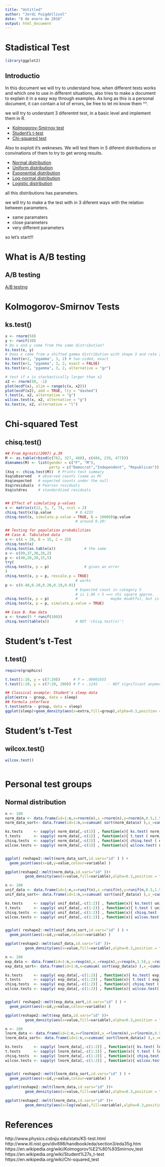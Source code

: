 ```yaml
---
title: "Untitled"
author: "Jordi Puigdellivol"
date: "8 de enero de 2016"
output: html_document
---
```


# Stadistical Test
```r
library(ggplot2)
```

## Introductio



In this document we will try to understand how, when different tests works and which one to use in different situations, also tries to make a document to explain it in a easy way through examples.
As long as this is a personal document, it can contain a lot of errors, be free to let mi know them ^^.



we will try to understant 3 diferentnt test, in a basic level and implement them in R.

 - [Kolmogorov-Smirnov test](https://en.wikipedia.org/wiki/Kolmogorov%E2%80%93Smirnov_test)
 - [Student's t-test](https://en.wikipedia.org/wiki/Student%27s_t-test)
 - [Chi-squared test](https://en.wikipedia.org/wiki/Chi-squared_test)

Also to exploit it's wekneses. We will test them in 5 diferent distributions or convinations of them to try to get wrong results.

 - [Normal distribution](https://en.wikipedia.org/wiki/Normal_distribution)
 - [Uniform distribution](https://en.wikipedia.org/wiki/Uniform_distribution_(continuous))
 - [Exponential distribution](https://en.wikipedia.org/wiki/Exponential_distribution)
 - [Log-normal distribution](https://en.wikipedia.org/wiki/Log-normal_distribution)
 - [Logistic distribution](https://en.wikipedia.org/wiki/Logistic_distribution)

all this distributions has parameters.

we will try to make a the test with in 3 diferent ways with the relation between parameters.

 - same paramaters
 - close parameters
 - very different parameters
 
so let's start!!!

# What is A/B testing

## A/B testing

[A/B testing](https://en.wikipedia.org/wiki/A/B_testing)

# Kolmogorov-Smirnov Tests

## ks.test()

```r

x <- rnorm(50)
y <- runif(30)
# Do x and y come from the same distribution?
ks.test(x, y)
# Does x come from a shifted gamma distribution with shape 3 and rate 2?
ks.test(x+2, "pgamma", 3, 2) # two-sided, exact
ks.test(x+2, "pgamma", 3, 2, exact = FALSE)
ks.test(x+2, "pgamma", 3, 2, alternative = "gr")

# test if x is stochastically larger than x2
x2 <- rnorm(50, -1)
plot(ecdf(x), xlim = range(c(x, x2)))
plot(ecdf(x2), add = TRUE, lty = "dashed")
t.test(x, x2, alternative = "g")
wilcox.test(x, x2, alternative = "g")
ks.test(x, x2, alternative = "l")
```

# Chi-squared Test

## chisq.test()

```r
## From Agresti(2007) p.39
M <- as.table(rbind(c(762, 327, 468), c(484, 239, 477)))
dimnames(M) <- list(gender = c("F", "M"),
                    party = c("Democrat","Independent", "Republican"))
(Xsq <- chisq.test(M))  # Prints test summary
Xsq$observed   # observed counts (same as M)
Xsq$expected   # expected counts under the null
Xsq$residuals  # Pearson residuals
Xsq$stdres     # standardized residuals


## Effect of simulating p-values
x <- matrix(c(12, 5, 7, 7), ncol = 2)
chisq.test(x)$p.value           # 0.4233
chisq.test(x, simulate.p.value = TRUE, B = 10000)$p.value
                                # around 0.29!

## Testing for population probabilities
## Case A. Tabulated data
x <- c(A = 20, B = 15, C = 25)
chisq.test(x)
chisq.test(as.table(x))             # the same
x <- c(89,37,30,28,2)
p <- c(40,20,20,15,5)
try(
chisq.test(x, p = p)                # gives an error
)
chisq.test(x, p = p, rescale.p = TRUE)
                                # works
p <- c(0.40,0.20,0.20,0.19,0.01)
                                # Expected count in category 5
                                # is 1.86 < 5 ==> chi square approx.
chisq.test(x, p = p)            #               maybe doubtful, but is ok!
chisq.test(x, p = p, simulate.p.value = TRUE)

## Case B. Raw data
x <- trunc(5 * runif(100))
chisq.test(table(x))            # NOT 'chisq.test(x)'!
```

# Student's t-Test

## t.test()
```r
require(graphics)

t.test(1:10, y = c(7:20))      # P = .00001855
t.test(1:10, y = c(7:20, 200)) # P = .1245    -- NOT significant anymore

## Classical example: Student's sleep data
plot(extra ~ group, data = sleep)
## Formula interface
t.test(extra ~ group, data = sleep)
ggplot(sleep)+geom_density(aes(x=extra,fill=group),alpha=0.3,position = "identity")

```


# Student's t-Test

## wilcox.test()
```r
wilcox.test()
```


```r
```

# Personal test groups
## Normal distribution

```r
n <- 100
norm_data <- data.frame(id=1:n,x=rnorm(n),x_=rnorm(n),y=rnorm(n,0.5,1.5),y_=rnorm(n,3,5))
norm_data_sort<- data.frame(id=1:n,x=cumsum( sort(norm_data$x) ),x_=cumsum(sort(norm_data$x_)),y=cumsum( sort(norm_data$y)),y_=cumsum( sort(norm_data$y_) ) )

ks.tests     <- sapply( norm_data[,-c(1)] , function(x){ ks.test( norm_data$x , x ) } )
t.tests      <- sapply( norm_data[,-c(1)] , function(x){ t.test ( norm_data$x , x ) } ) # con pocos datos, si no todo passa como normal
chisq.tests  <- sapply( norm_data[,-c(1)] , function(x){ chisq.test ( norm_data$x , x ,correct = F ) } )
wilcox.tests <- sapply( norm_data[,-c(1)] , function(x){ wilcox.test( norm_data$x , x  ) } )


ggplot( reshape2::melt(norm_data_sort,id.vars="id" ) ) + 
  geom_point(aes(x=id,y=value,colour=variable) )

ggplot(reshape2::melt(norm_data,id.vars="id" ))+
         geom_density(aes(x=value,fill=variable),alpha=0.3,position = "identity" )
```

```r
n <- 100
unif_data <- data.frame(id=1:n,x=runif(n),x_=runif(n),y=runif(n,0.5,1.5),y_=runif(n,3,5))
unif_data_sort<- data.frame(id=1:n,x=cumsum( sort(unif_data$x) ),x_=cumsum(sort(unif_data$x_)),y=cumsum( sort(unif_data$y)),y_=cumsum( sort(unif_data$y_) ) )

ks.tests     <- sapply( unif_data[,-c(1:2)] , function(x){ ks.test( unif_data$x , x ) } )
t.tests      <- sapply( unif_data[,-c(1:2)] , function(x){ t.test ( unif_data$x , x ) } )
chisq.tests  <- sapply( unif_data[,-c(1:2)] , function(x){ chisq.test ( unif_data$x , x ,correct = F ) } )
wilcox.tests <- sapply( unif_data[,-c(1:2)] , function(x){ wilcox.test( unif_data$x , x  ) } )


ggplot( reshape2::melt(unif_data_sort,id.vars="id" ) ) + 
  geom_point(aes(x=id,y=value,colour=variable) )

ggplot(reshape2::melt(unif_data,id.vars="id" ))+
         geom_density(aes(x=value,fill=variable),alpha=0.3,position = "identity" )
```

```r
n <- 100
exp_data <- data.frame(id=1:n,x=rexp(n),x_=rexp(n),y=rexp(n,1.5),y_=rexp(n,3))
exp_data_sort<- data.frame(id=1:n,x=cumsum( sort(exp_data$x) ),x_=cumsum(sort(exp_data$x_)),y=cumsum( sort(exp_data$y)),y_=cumsum( sort(exp_data$y_) ) )

ks.tests     <- sapply( exp_data[,-c(1:2)] , function(x){ ks.test( exp_data$x , x ) } )
t.tests      <- sapply( exp_data[,-c(1:2)] , function(x){ t.test ( exp_data$x , x ) } )
chisq.tests  <- sapply( exp_data[,-c(1:2)] , function(x){ chisq.test ( exp_data$x , x ,correct = F ) } )
wilcox.tests <- sapply( exp_data[,-c(1:2)] , function(x){ wilcox.test( exp_data$x , x  ) } )


ggplot( reshape2::melt(exp_data_sort,id.vars="id" ) ) + 
  geom_point(aes(x=id,y=value,colour=variable) )

ggplot(reshape2::melt(exp_data,id.vars="id" ))+
         geom_density(aes(x=value,fill=variable),alpha=0.3,position = "identity" )
```

```r
n <- 100
lnorm_data <- data.frame(id=1:n,x=rlnorm(n),x_=rlnorm(n),y=rlnorm(n,0.5,1.5),y_=rlnorm(n,3,2))
lnorm_data_sort<- data.frame(id=1:n,x=cumsum( sort(lnorm_data$x) ),x_=cumsum(sort(lnorm_data$x_)),y=cumsum( sort(lnorm_data$y)),y_=cumsum( sort(lnorm_data$y_) ) )

ks.tests     <- sapply( lnorm_data[,-c(1:2)] , function(x){ ks.test( lnorm_data$x , x ) } )
t.tests      <- sapply( lnorm_data[,-c(1:2)] , function(x){ t.test ( lnorm_data$x , x ) } )
chisq.tests  <- sapply( lnorm_data[,-c(1:2)] , function(x){ chisq.test ( lnorm_data$x , x ,correct = F ) } )
wilcox.tests <- sapply( lnorm_data[,-c(1:2)] , function(x){ wilcox.test( lnorm_data$x , x  ) } )


ggplot( reshape2::melt(lnorm_data_sort,id.vars="id" ) ) + 
  geom_point(aes(x=id,y=value,colour=variable) )

ggplot(reshape2::melt(lnorm_data,id.vars="id" ))+
         geom_density(aes(x=value,fill=variable),alpha=0.3,position = "identity")+coord_cartesian()

ggplot(reshape2::melt(lnorm_data,id.vars="id" ))+
         geom_density(aes(x=log(value),fill=variable),alpha=0.3,position = "identity")+coord_cartesian()
```

# References

http://www.physics.csbsju.edu/stats/KS-test.html
http://www.itl.nist.gov/div898/handbook/eda/section3/eda35g.htm
https://en.wikipedia.org/wiki/Kolmogorov%E2%80%93Smirnov_test
https://en.wikipedia.org/wiki/Student%27s_t-test
https://en.wikipedia.org/wiki/Chi-squared_test
